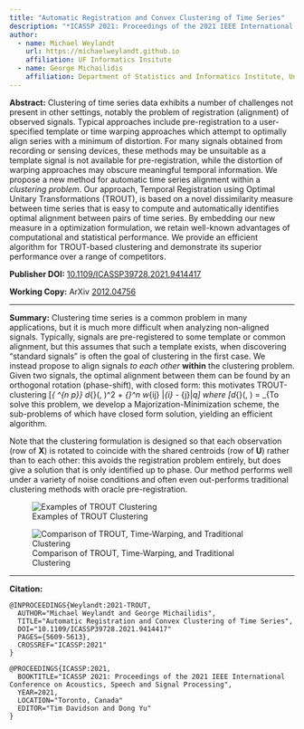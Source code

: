 ```yaml
---
title: "Automatic Registration and Convex Clustering of Time Series"
description: "*ICASSP 2021: Proceedings of the 2021 IEEE International Conference on Acoustics, Speech and Signal Processing*, pp.5609-5613. 2021"
author:
  - name: Michael Weylandt
    url: https://michaelweylandt.github.io
    affiliation: UF Informatics Insitute
  - name: George Michailidis
    affiliation: Department of Statistics and Informatics Institute, University of Florida
---
```


**Abstract:** Clustering of time series data exhibits a number of challenges not present in other settings, notably the problem of registration (alignment) of observed signals. Typical approaches include pre-registration to a user-specified template or time warping approaches which attempt to optimally align series with a minimum of distortion. For many signals obtained from recording or sensing devices, these methods may be unsuitable as a template signal is not available for pre-registration, while the  distortion of warping approaches may obscure meaningful temporal information. We propose a new method for automatic time series alignment within a *clustering problem*. Our approach, Temporal Registration using Optimal Unitary Transformations (TROUT), is based on a novel dissimilarity measure between time series that is easy to compute and automatically identifies optimal alignment between pairs of time series. By embedding our new measure in a optimization formulation, we retain well-known advantages of computational and statistical performance. We provide an efficient algorithm for TROUT-based clustering and demonstrate its superior performance over a range of competitors.

**Publisher DOI:** [10.1109/ICASSP39728.2021.9414417](https://doi.org/10.1109/ICASSP39728.2021.9414417)

**Working Copy:** ArXiv [2012.04756](https://arxiv.org/abs/2012.04756)

<hr>

**Summary:** Clustering time series is a common problem in many applications, but it is much more difficult when analyzing non-aligned signals. Typically, signals are pre-registered to some template or common alignment, but this assumes that such a template exists, when discovering "standard signals" is often the goal of clustering in the first case. We instead propose to align signals *to each other* **within** the clustering problem. Given two signals, the optimal alignment between them can be found by an orthogonal rotation (phase-shift), with closed form: this motivates TROUT-clustering
\[\text{argmin}_{\mathbf{U} \in \mathbb{C}^{n \times p}} \frac{1}{2}d_{\text{TROUT}}(\mathbf{U}, \mathbf{X})^2 + \lambda \sum_{\substack{i, j = 1 \\ i < j}}^n w_{ij} \|\mathbf{U}_{i\cdot} - \mathbf{U}_{j\cdot}\|_q\]
where
\[d_{\text{TROUT}}(\mathbf{u}, \mathbf{x}) = \min_{\theta \in [0, 2\pi)} \|\mathbf{u} - e^{i \theta} \mathbf{x}\|_2 \implies  d_{\text{TROUT}}(\mathbf{U}, \mathbf{X})^2 = \sum_{i=1}^n d_{\text{TROUT}}(\mathbf{U}_{i\cdot}, \mathbf{X}_{i\cdot})^2.\]
is $d_{\text{TROUT}}$ our "phase-adaptive" (optimally aligning) distance^[$d_{\text{TROUT}}$ does not define a true metric, so the TROUT-clustering problem is not guaranteed to be convex.] To solve this problem, we develop a Majorization-Minimization scheme, the sub-problems of which have closed form solution, yielding an efficient algorithm. 

Note that the clustering formulation is designed so that each observation (row of $\mathbf{X}$) is rotated to coincide with the shared centroids (row of $\mathbf{U}$) rather than to each other: this avoids the registration problem entirely, but does give a solution that is only identified up to phase. Our method performs well under a variety of noise conditions and often even out-performs traditional clustering methods with oracle pre-registration. 

![Examples of TROUT Clustering](../assets/trout/centroids.png)

![Comparison of TROUT, Time-Warping, and Traditional Clustering](../assets/trout/accuracy.png)

<hr>

**Citation:**

```
@INPROCEEDINGS{Weylandt:2021-TROUT,
  AUTHOR="Michael Weylandt and George Michailidis",
  TITLE="Automatic Registration and Convex Clustering of Time Series",
  DOI="10.1109/ICASSP39728.2021.9414417"
  PAGES={5609-5613},
  CROSSREF="ICASSP:2021"
}

@PROCEEDINGS{ICASSP:2021,
  BOOKTITLE="ICASSP 2021: Proceedings of the 2021 IEEE International Conference on Acoustics, Speech and Signal Processing",
  YEAR=2021,
  LOCATION="Toronto, Canada"
  EDITOR="Tim Davidson and Dong Yu"
}
```

